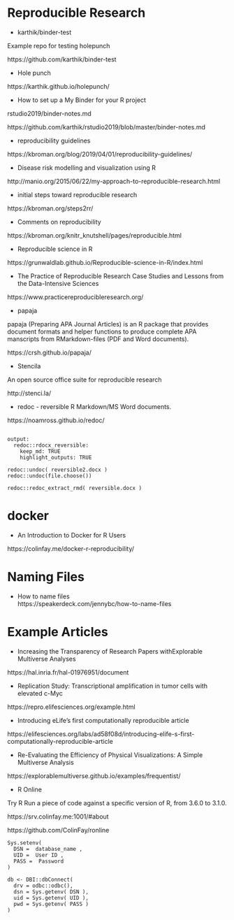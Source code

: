 
# Reproducible Research 



- karthik/binder-test

Example repo for testing holepunch

https://github.com/karthik/binder-test

- Hole punch

https://karthik.github.io/holepunch/

- How to set up a My Binder for your R project

rstudio2019/binder-notes.md

https://github.com/karthik/rstudio2019/blob/master/binder-notes.md

    
- reproducibility guidelines

https://kbroman.org/blog/2019/04/01/reproducibility-guidelines/



- Disease risk modelling and visualization using R

http://manio.org/2015/06/22/my-approach-to-reproducible-research.html

- initial steps toward reproducible research

https://kbroman.org/steps2rr/


- Comments on reproducibility

https://kbroman.org/knitr_knutshell/pages/reproducible.html

- Reproducible science in R

https://grunwaldlab.github.io/Reproducible-science-in-R/index.html

- The Practice of Reproducible Research Case Studies and Lessons from the Data-Intensive Sciences

https://www.practicereproducibleresearch.org/


- papaja

papaja (Preparing APA Journal Articles) is an R package that provides document formats and helper functions to produce complete APA manscripts from RMarkdown-files (PDF and Word documents).

https://crsh.github.io/papaja/



-  Stencila

An open source office suite for reproducible research

http://stenci.la/


- redoc - reversible R Markdown/MS Word documents.

https://noamross.github.io/redoc/




```

output:
  redoc::rdocx_reversible:
    keep_md: TRUE
    highlight_outputs: TRUE

```


```
redoc::undoc( reversible2.docx )
redoc::undoc(file.choose())
```


```
redoc::redoc_extract_rmd( reversible.docx )
```



# docker

- An Introduction to Docker for R Users 

https://colinfay.me/docker-r-reproducibility/


# Naming Files

- How to name files  
https://speakerdeck.com/jennybc/how-to-name-files


# Example Articles

- Increasing the Transparency of Research Papers withExplorable Multiverse Analyses

https://hal.inria.fr/hal-01976951/document


- Replication Study: Transcriptional amplification in tumor cells with elevated c-Myc

https://repro.elifesciences.org/example.html

- Introducing eLife’s first computationally reproducible article

https://elifesciences.org/labs/ad58f08d/introducing-elife-s-first-computationally-reproducible-article

- Re-Evaluating the Efficiency of Physical Visualizations: A Simple Multiverse Analysis

https://explorablemultiverse.github.io/examples/frequentist/


- R Online

Try R
Run a piece of code against a specific version of R, from 3.6.0 to 3.1.0.

https://srv.colinfay.me:1001/#about

https://github.com/ColinFay/ronline


```
Sys.setenv(
  DSN =  database_name ,
  UID =  User ID ,
  PASS =  Password 
)

db <- DBI::dbConnect(
  drv = odbc::odbc(),
  dsn = Sys.getenv( DSN ),
  uid = Sys.getenv( UID ),
  pwd = Sys.getenv( PASS )
)
```








